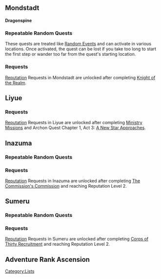 {{CustomTabs
|tab1 = Overview
|tab2 = List
|tab3 = Event List
}}

==Mondstadt==
{{Quests by Category Table|Mondstadt Quests&World Quests|nostartlocation=1}}

====Dragonspine====
{{Quests by Category Table|Dragonspine Quests&World Quests|nostartlocation=1}}

===Repeatable Random Quests===
These quests are treated like [[Random Event]]s and can activate in various locations. Once activated, the quest can be lost if you take too long to start the first step or wander too far from the quest's starting location.

{{Quests by Category Table|Random World Quests&Mondstadt Quests|norequirements=1|hideheader=1|nostartlocation=1}}

===Requests===
[[Reputation]] Requests in Mondstadt are unlocked after completing [[Knight of the Realm]].

{{Quests by Category Table|Mondstadt Quests&Reputation Requests|norequirements=1|nostartlocation=1}}

==Liyue==
{{Quests by Category Table|Liyue Quests&World Quests|nostartlocation=1}}

===Requests===
[[Reputation]] Requests in Liyue are unlocked after completing [[Ministry Missions]] and Archon Quest Chapter 1, Act 3: [[A New Star Approaches]].

{{Quests by Category Table|Liyue Quests&Reputation Requests|norequirements=1|nostartlocation=1}}

==Inazuma==
{{Quests by Category Table|Inazuma Quests&World Quests|nostartlocation=1}}

===Repeatable Random Quests===
{{Quests by Category Table|Random World Quests&Inazuma Quests|norequirements=1|hideheader=1|nostartlocation=1}}

===Requests===
[[Reputation]] Requests in Inazuma are unlocked after completing [[The Commission's Commission]] and reaching Reputation Level 2.

{{Quests by Category Table|Inazuma Quests&Reputation Requests|norequirements=1|nostartlocation=1}}

==Sumeru==
{{Quests by Category Table|Sumeru Quests&World Quests|nostartlocation=1}}

===Repeatable Random Quests===
{{Quests by Category Table|Random World Quests&Sumeru Quests|norequirements=1|hideheader=1|nostartlocation=1}}

===Requests===
[[Reputation]] Requests in Sumeru are unlocked after completing [[Corps of Thirty Recruitment]] and reaching Reputation Level 2.

{{Quests by Category Table|Sumeru Quests&Reputation Requests|norequirements=1|nostartlocation=1}}

==Adventure Rank Ascension==
{{Quests by Category Table|nostartlocation=1|Ascension Quests&World Quests}}

[[Category:Lists]]